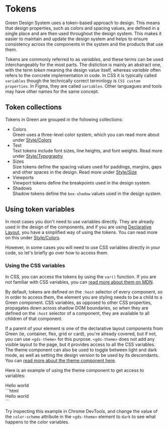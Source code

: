 
<Meta title="Concepts/Tokens" />

# Tokens

Green Design System uses a token-based approach to design. This means
that design properties, such as colors and spacing values, are defined
in a single place and are then used throughout the design system.
This makes it easier to maintain and update the design system and helps to
ensure consistency across the components in the system and the products
that use them.

Tokens are  commonly referred to as <em>variables</em>, and these terms
can be used interchangeably for the most parts. The distiction is mainly an
abstract one, with the term <em>token</em> meaning the design value itself,
whereas <em>variable</em> often refers to the concrete implementation in code. In
CSS it is typically called `variables` though the technically correct terminlogy
is `CSS custom properties`. In Figma, they are called `variables`. Other
languagues and tools may have other names for the same concept.

## Token collections

Tokens in Green are grouped in the following collections:

- Colors\
  Green uses a three-level color system, which you can read more about under [Style/Colors](/docs/style-colors--docs)
- Text\
  Text tokens include font sizes, line heights, and font weights. Read more under [Style/Typography](/docs/style-typography--docs)
- Sizes\
  Size tokens define the spacing values used for paddings, margins, gaps and other spaces in the design. Read more under [Style/Size](/docs/style-size--docs)
- Viewports\
  Viewport tokens define the breakpoints used in the design system.
- Shadows\
  Shadow tokens define the `box-shadow` values used in the design system.

## Using token variables

In most cases you don't need to use variables directly. They are already used in
the design of the components, and if you are using [Declarative Layout](/docs/concepts-declarative-layout--docs), you have a
simplified way of using the tokens. You can read more on this under [Style/Colors](/docs/style-colors--docs).

However, in some cases you will need to use CSS variables directly in your code, so
let's briefly go over how to access them.

### Using the CSS variables

In CSS, you can access the tokens by using the `var()` function. If you are not familiar
with CSS variables, you can [read more about them on MDN](https://developer.mozilla.org/en-US/docs/Web/CSS/Using_CSS_custom_properties).

By default, tokens are defined on the `:host` selector of every component, so in order to access them, the element you are styling
needs to be a child to a Green component. CSS variables, as opposed to other CSS properties, propagates down across shadow DOM boundaries,
so when they are defined on the `:host` selector of a component, they are available to all children of that component.

If a parent of your element is one of the declarative layout components from Green
(ie, container, flex, grid or card), you're already covered, but if not, you can use `<gds-theme>` for this purpose. `<gds-theme>` does not
add any visible layout to the page, but it provides access to all the CSS variables. The theme component can also be used to toggle
between light and dark mode, as well as setting the design version to be used by its descendants. You can [read more about the theme component here](/docs/components-theme--docs).

Here is an example of using the theme component to get access to variables:

<gds-theme design-version="2023">
  <div style={{backgroundColor: `var(--gds-sys-color-l2-background-01)`, color: `var(--gds-sys-color-content-01)`, padding: `var(--gds-sys-space-l)`}}>Hello world</div>
</gds-theme>
```html
<gds-theme design-version="2023">
  <div style="background-color: var(--gds-sys-color-l2-background-01); color: var(--gds-sys-color-content-01); padding: var(--gds-sys-space-l);">
    Hello world
  </div>
</gds-theme>
```

Try inspecting this example in Chrome DevTools, and change the value of the `color-scheme` attribute in the `<gds-theme>` element to `dark` to see what happens to the color variables.
